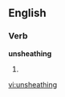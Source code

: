 ==English==

===Verb===
'''unsheathing'''

# {{third-person singular of|[[unsheathe]]}}

[[vi:unsheathing]]